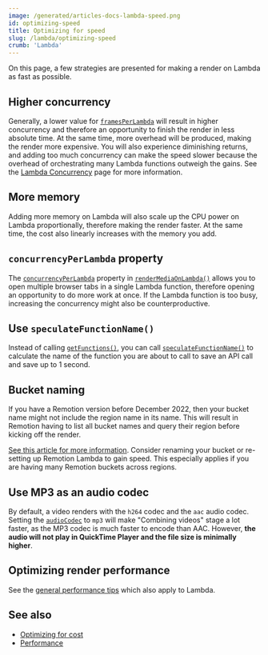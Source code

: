 ```yaml
---
image: /generated/articles-docs-lambda-speed.png
id: optimizing-speed
title: Optimizing for speed
slug: /lambda/optimizing-speed
crumb: 'Lambda'
---
```


On this page, a few strategies are presented for making a render on Lambda as fast as possible.

## Higher concurrency

Generally, a lower value for [`framesPerLambda`](/docs/lambda/rendermediaonlambda#framesperlambda) will result in higher concurrency and therefore an opportunity to finish the render in less absolute time. At the same time, more overhead will be produced, making the render more expensive. You will also experience diminishing returns, and adding too much concurrency can make the speed slower because the overhead of orchestrating many Lambda functions outweigh the gains.
See the [Lambda Concurrency](/docs/lambda/concurrency) page for more information.

## More memory

Adding more memory on Lambda will also scale up the CPU power on Lambda proportionally, therefore making the render faster. At the same time, the cost also linearly increases with the memory you add.

## `concurrencyPerLambda` property

The [`concurrencyPerLambda`](/docs/lambda/rendermediaonlambda#concurrencyperlambda) property in [`renderMediaOnLambda()`](/docs/lambda/rendermediaonlambda) allows you to open multiple browser tabs in a single Lambda function, therefore opening an opportunity to do more work at once. If the Lambda function is too busy, increasing the concurrency might also be counterproductive.

## Use `speculateFunctionName()`

Instead of calling [`getFunctions()`](/docs/lambda/getfunctions), you can call [`speculateFunctionName()`](/docs/lambda/speculatefunctionname) to calculate the name of the function you are about to call to save an API call and save up to 1 second.

## Bucket naming

If you have a Remotion version before December 2022, then your bucket name might not include the region name in its name. This will result in Remotion having to list all bucket names and query their region before kicking off the render.

[See this article for more information](/docs/lambda/bucket-naming#aws-region-in-the-name). Consider renaming your bucket or re-setting up Remotion Lambda to gain speed. This especially applies if you are having many Remotion buckets across regions.

## Use MP3 as an audio codec<AvailableFrom v="4.0.16" />

By default, a video renders with the `h264` codec and the `aac` audio codec. Setting the [`audioCodec`](/docs/encoding/#audio-codec) to `mp3` will make "Combining videos" stage a lot faster, as the MP3 codec is much faster to encode than AAC. However, **the audio will not play in QuickTime Player and the file size is minimally higher**.

## Optimizing render performance

See the [general performance tips](/docs/performance) which also apply to Lambda.

## See also

- [Optimizing for cost](/docs/lambda/optimizing-cost)
- [Performance](/docs/performance)
